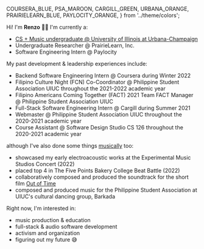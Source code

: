   COURSERA_BLUE,
  PSA_MAROON,
  CARGILL_GREEN,
  URBANA_ORANGE,
  PRAIRIELEARN_BLUE,
  PAYLOCITY_ORANGE,
} from '../theme/colors';

Hi! I'm **Renzo** 🐸🌱 I'm currently a:

- [CS + Music undergraduate @ University of Illinois at Urbana-Champaign](https://music.illinois.edu/area/cs-music)
- <Hoverable color={PRAIRIELEARN_BLUE}>Undergraduate Researcher @ PrairieLearn, Inc.</Hoverable>
- <Hoverable color={PAYLOCITY_ORANGE}>Software Engineering Intern @ Paylocity</Hoverable>

My past development & leadership experiences include:

- <Hoverable color={COURSERA_BLUE}>Backend Software Engineering Intern @ Coursera</Hoverable> during Winter 2022
- <Hoverable color={PSA_MAROON}>Filipino Culture Night (FCN) Co-Coordinator @ Philippine Student Association UIUC</Hoverable> throughout the 2021-2022 academic year
- <Hoverable color={PSA_MAROON}>Filipino Americans Coming Together (FACT) 2021 Team FACT Manager @ Philippine Student Association UIUC</Hoverable>
- <Hoverable color={CARGILL_GREEN}>Full-Stack Software Engineering Intern @ Cargill</Hoverable> during Summer 2021
- <Hoverable color={PSA_MAROON}>Webmaster @ Philippine Student Association UIUC</Hoverable> throughout the 2020-2021 academic year
- <Hoverable color={URBANA_ORANGE}>Course Assistant @ Software Design Studio CS 126</Hoverable> throughout the 2020-2021 academic year

although I've also done some things [musically](/music) too:

- showcased my early electroacoustic works at the Experimental Music Studios Concert (2022)
- placed top 4 in The Five Points Bakery College Beat Battle (2022)
- collaboratively composed and produced the soundtrack for the short film [Out of Time](/out-of-time)
- composed and produced music for the Philippine Student Association at UIUC's cultural dancing group, Barkada

Right now, I'm interested in:

- music production & education
- full-stack & audio software development
- activism and organization
- figuring out my future 😅
